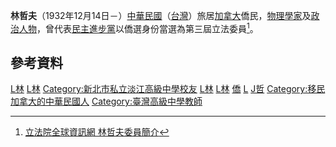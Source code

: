 {{Infobox_officeholder
| name = 林哲夫
| image name =
| width = 
| now =  
| period = 
| Sex = 男 
| Native place = 
| date of birth = 1932年12月14日
| nationality = {{ROC}}
| party = {{Dpp}}
| place of birth = 臺灣宜蘭羅東
| educate = 
*[[國立台灣師範大學|國立台灣師範大學]]理學士
*加拿大[[多倫多大學|多倫多大學]]核子物理學碩士、博士
| past = 
*[[淡江中學|淡江中學]]物理教師
*預官六期前進觀測官
*國立台灣師範大學物理系助教
*加拿大多倫多大學物理系助教
*加拿大Ryerson大學物理教授
*加拿大台灣自決聯盟主席、人權委員會主席
*加拿大台灣公共事務會會長
*加拿大台灣同鄉會多倫多分會會長
*[[台灣獨立建國聯盟|台灣獨立建國聯盟]]加拿大本部主席
*第三屆立法委員<br><span style="color: blue;">（1996年－1999年）</span>
*[[台灣國際研究學會|台灣國際研究學會]]第一屆常務監事
}}
'''林哲夫'''（1932年12月14日－）[[中華民國|中華民國]]（[[台灣|台灣]]）旅居[[加拿大|加拿大]]僑民，[[物理學家|物理學家]]及[[政治人物|政治人物]]，曾代表[[民主進步黨|民主進步黨]]以僑選身份當選為第三屆立法委員<ref>[http://www.ly.gov.tw/ly/01_introduce/0103_leg/leg_main/leg_ver01_01.jsp?ItemNO=01030100&lgno=00042&stage=3 立法院全球資訊網 林哲夫委員簡介]</ref>。

==參考資料==
<div class="references-small">
<references />
</div>

{{中華民國第三屆立法委員}}

[[Category:臺灣物理學家|L林]]
[[Category:國立臺灣師範大學校友|L林]]
[[Category:新北市私立淡江高級中學校友|Category:新北市私立淡江高級中學校友]]
[[Category:多倫多大學校友|L林]]
[[Category:第三屆立法院立法委員|L林]]
[[Category:民主進步黨籍立法委員|僑]]
[[Category:臺灣獨立運動者|L]]
[[Category:林姓|J哲]]
[[Category:移民加拿大的中華民國人|Category:移民加拿大的中華民國人]]
[[Category:臺灣高級中學教師|Category:臺灣高級中學教師]]